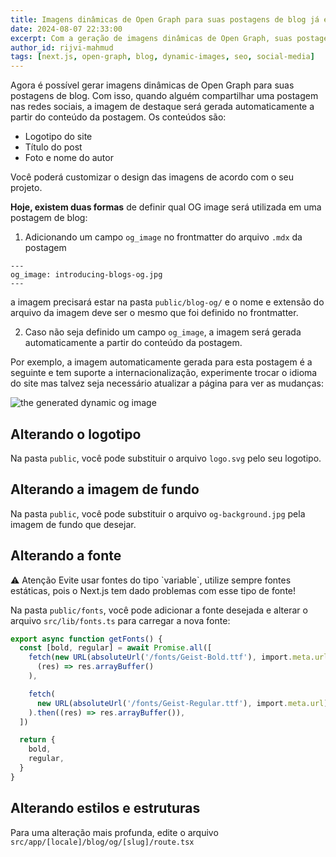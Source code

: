 ```yaml
---
title: Imagens dinâmicas de Open Graph para suas postagens de blog já estão disponíveis
date: 2024-08-07 22:33:00
excerpt: Com a geração de imagens dinâmicas de Open Graph, suas postagens de blog agora podem ter imagens de destaque geradas automaticamente.
author_id: rijvi-mahmud
tags: [next.js, open-graph, blog, dynamic-images, seo, social-media]
---
```


Agora é possível gerar imagens dinâmicas de Open Graph para suas postagens de blog.
Com isso, quando alguém compartilhar uma postagem nas redes sociais, a imagem de destaque será gerada automaticamente a partir do conteúdo da postagem. Os conteúdos são:

- Logotipo do site
- Título do post
- Foto e nome do autor

Você poderá customizar o design das imagens de acordo com o seu projeto.

**Hoje, existem duas formas** de definir qual OG image será utilizada em uma postagem de blog:
1. Adicionando um campo `og_image` no frontmatter do arquivo `.mdx` da postagem
```mdx
---
og_image: introducing-blogs-og.jpg
---
```
a imagem precisará estar na pasta `public/blog-og/` e o nome e extensão do arquivo da imagem deve ser o mesmo que foi definido no frontmatter.

2. Caso não seja definido um campo `og_image`, a imagem será gerada automaticamente a partir do conteúdo da postagem.

Por exemplo, a imagem automaticamente gerada para esta postagem é a seguinte e tem suporte a internacionalização,
experimente trocar o idioma do site mas talvez seja necessário atualizar a página para ver as mudanças:

<img src="/blog/og/dynamic-og-images-is-here" alt="the generated dynamic og image" />

## Alterando o logotipo
Na pasta `public`, você pode substituir o arquivo `logo.svg` pelo seu logotipo.

## Alterando a imagem de fundo
Na pasta `public`, você pode substituir o arquivo `og-background.jpg` pela imagem de fundo que desejar.

## Alterando a fonte

<Alert variant="warning">
<AlertTitle>⚠️ Atenção</AlertTitle>
<AlertDescription>Evite usar fontes do tipo `variable`, utilize sempre fontes estáticas, pois o Next.js tem dado problemas com esse tipo de fonte!</AlertDescription>
</Alert>

Na pasta `public/fonts`, você pode adicionar a fonte desejada e alterar o arquivo `src/lib/fonts.ts` para carregar a nova fonte:
```ts
export async function getFonts() {
  const [bold, regular] = await Promise.all([
    fetch(new URL(absoluteUrl('/fonts/Geist-Bold.ttf'), import.meta.url)).then(
      (res) => res.arrayBuffer()
    ),

    fetch(
      new URL(absoluteUrl('/fonts/Geist-Regular.ttf'), import.meta.url)
    ).then((res) => res.arrayBuffer()),
  ])

  return {
    bold,
    regular,
  }
}
```

## Alterando estilos e estruturas
Para uma alteração mais profunda, edite o arquivo `src/app/[locale]/blog/og/[slug]/route.tsx`



